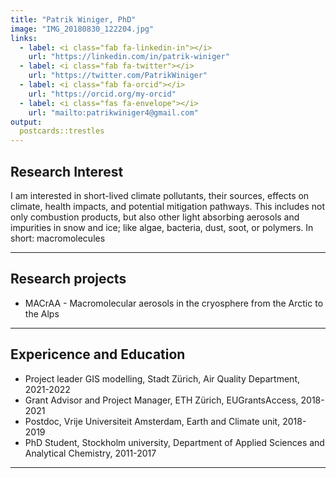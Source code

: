 ```yaml
---
title: "Patrik Winiger, PhD"
image: "IMG_20180830_122204.jpg"
links:
  - label: <i class="fab fa-linkedin-in"></i>
    url: "https://linkedin.com/in/patrik-winiger"
  - label: <i class="fab fa-twitter"></i>
    url: "https://twitter.com/PatrikWiniger"
  - label: <i class="fab fa-orcid"></i>
    url: "https://orcid.org/my-orcid"
  - label: <i class="fas fa-envelope"></i>
    url: "mailto:patrikwiniger4@gmail.com"
output:
  postcards::trestles
---
```


## Research Interest  
I am interested in short-lived climate pollutants, their sources, effects on climate, health impacts, and potential mitigation pathways. This includes not only combustion products, but also other light absorbing aerosols and impurities in snow and ice; like algae, bacteria, dust, soot, or polymers. In short: macromolecules

---  

## Research projects  
* MACrAA - Macromolecular aerosols in the cryosphere from the Arctic to the Alps

---  

## Expericence and Education
* Project leader GIS modelling, Stadt Zürich, Air Quality Department, 2021-2022  
* Grant Advisor and Project Manager, ETH Zürich, EUGrantsAccess, 2018-2021  
* Postdoc, Vrije Universiteit Amsterdam, Earth and Climate unit, 2018-2019  
* PhD Student, Stockholm university, Department of Applied Sciences and Analytical Chemistry, 2011-2017  

---  

